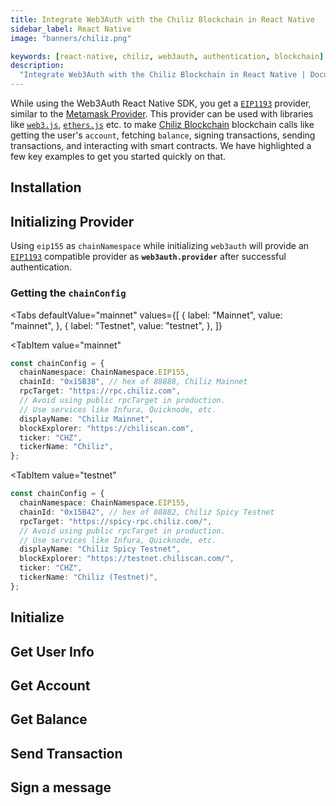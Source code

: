 ```yaml
---
title: Integrate Web3Auth with the Chiliz Blockchain in React Native
sidebar_label: React Native
image: "banners/chiliz.png"

keywords: [react-native, chiliz, web3auth, authentication, blockchain]
description:
  "Integrate Web3Auth with the Chiliz Blockchain in React Native | Documentation - Web3Auth"
---
```



<SEO
  title="Integrate Web3Auth with the Chiliz Blockchain in React Native"
  description="Integrate Web3Auth with the Chiliz Blockchain in React Native | Documentation - Web3Auth"
  image="https://web3auth.io/docs/banners/chiliz.png"
  slug="/connect-blockchain/evm/chiliz/react-native"
/>

While using the Web3Auth React Native SDK, you get a
[`EIP1193`](https://eips.ethereum.org/EIPS/eip-1193) provider, similar to the
[Metamask Provider](https://docs.metamask.io/guide/ethereum-provider.html). This provider can be
used with libraries like [`web3.js`](https://web3js.readthedocs.io/en/v1.2.8/getting-started.html),
[`ethers.js`](https://docs.ethers.io/v5/getting-started/) etc. to make
[Chiliz Blockchain](https://www.chiliz.com) blockchain calls like getting the user's `account`,
fetching `balance`, signing transactions, sending transactions, and interacting with smart
contracts. We have highlighted a few key examples to get you started quickly on that.

## Installation

<InstallationSnippet />

## Initializing Provider

Using `eip155` as `chainNamespace` while initializing `web3auth` will provide an
[`EIP1193`](https://eips.ethereum.org/EIPS/eip-1193) compatible provider as **`web3auth.provider`**
after successful authentication.

### Getting the `chainConfig`

<Tabs
 defaultValue="mainnet"
  values={[
    { label: "Mainnet", value: "mainnet", },
    { label: "Testnet", value: "testnet", },
  ]}
>
<TabItem
  value="mainnet"
>

```typescript
const chainConfig = {
  chainNamespace: ChainNamespace.EIP155,
  chainId: "0x15B38", // hex of 88888, Chiliz Mainnet
  rpcTarget: "https://rpc.chiliz.com",
  // Avoid using public rpcTarget in production.
  // Use services like Infura, Quicknode, etc.
  displayName: "Chiliz Mainnet",
  blockExplorer: "https://chiliscan.com",
  ticker: "CHZ",
  tickerName: "Chiliz",
};
```

</TabItem>

<TabItem
  value="testnet"
>

```typescript
const chainConfig = {
  chainNamespace: ChainNamespace.EIP155,
  chainId: "0x15B42", // hex of 88882, Chiliz Spicy Testnet
  rpcTarget: "https://spicy-rpc.chiliz.com/",
  // Avoid using public rpcTarget in production.
  // Use services like Infura, Quicknode, etc.
  displayName: "Chiliz Spicy Testnet",
  blockExplorer: "https://testnet.chiliscan.com/",
  ticker: "CHZ",
  tickerName: "Chiliz (Testnet)",
};
```

</TabItem>
</Tabs>

## Initialize

<InitialisationSnippet />

## Get User Info

<UserInfoSnippet />

## Get Account

<GetAccountSnippet />

## Get Balance

<GetBalanceSnippet />

## Send Transaction

<SendTransactionSnippet />

## Sign a message

<SignMessageSnippet />
